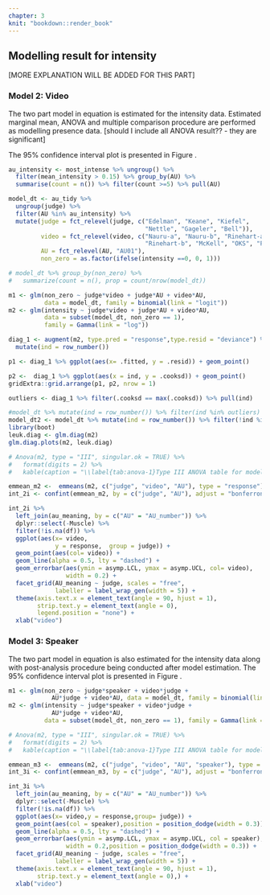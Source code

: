 ```yaml
---
chapter: 3
knit: "bookdown::render_book"
---
```


\newpage

## Modelling result for intensity 

[MORE EXPLANATION WILL BE ADDED FOR THIS PART]

### Model 2: Video

The two part model in equation \ref{eq:two-part1} is estimated for the intensity data. Estimated marginal mean, ANOVA and multiple comparison procedure are performed as modelling presence data. [should I include all ANOVA result?? - they are significant]

The 95% confidence interval plot is presented in Figure \ref{fig:intensity-video}. 
```r
au_intensity <- most_intense %>% ungroup() %>%
  filter(mean_intensity > 0.15) %>% group_by(AU) %>%
  summarise(count = n()) %>% filter(count >=5) %>% pull(AU)

model_dt <- au_tidy %>%
  ungroup(judge) %>%
  filter(AU %in% au_intensity) %>%
  mutate(judge = fct_relevel(judge, c("Edelman", "Keane", "Kiefel",
                                      "Nettle", "Gageler", "Bell")),
         video = fct_relevel(video, c("Nauru-a", "Nauru-b", "Rinehart-a",
                                      "Rinehart-b", "McKell", "OKS", "Parkes")),
         AU = fct_relevel(AU, "AU01"),
         non_zero = as.factor(ifelse(intensity ==0, 0, 1)))

# model_dt %>% group_by(non_zero) %>%
#   summarize(count = n(), prop = count/nrow(model_dt))
```

```r
m1 <- glm(non_zero ~ judge*video + judge*AU + video*AU,
          data = model_dt, family = binomial(link = "logit"))
m2 <- glm(intensity ~ judge*video + judge*AU + video*AU,
          data = subset(model_dt, non_zero == 1),
          family = Gamma(link = "log"))
```

```r
diag_1 <- augment(m2, type.pred = "response",type.resid = "deviance") %>% 
  mutate(ind = row_number())

p1 <- diag_1 %>% ggplot(aes(x= .fitted, y = .resid)) + geom_point()

p2 <-  diag_1 %>% ggplot(aes(x = ind, y = .cooksd)) + geom_point()
gridExtra::grid.arrange(p1, p2, nrow = 1)

outliers <- diag_1 %>% filter(.cooksd == max(.cooksd)) %>% pull(ind)

#model_dt %>% mutate(ind = row_number()) %>% filter(ind %in% outliers) %>% View()
model_dt2 <- model_dt %>% mutate(ind = row_number()) %>% filter(!ind %in% outliers)
library(boot)
leuk.diag <- glm.diag(m2)
glm.diag.plots(m2, leuk.diag)

```




```r
# Anova(m2, type = "III", singular.ok = TRUE) %>% 
#   format(digits = 2) %>% 
#   kable(caption = "\\label{tab:anova-1}Type III ANOVA table for model 1. All the variables are significant.")
```


```r

emmean_m2 <-  emmeans(m2, c("judge", "video", "AU"), type = "response")
int_2i <- confint(emmean_m2, by = c("judge", "AU"), adjust = "bonferroni") # the by argument prescribe

int_2i %>%
  left_join(au_meaning, by = c("AU" = "AU_number")) %>%
  dplyr::select(-Muscle) %>%
  filter(!is.na(df)) %>%
  ggplot(aes(x= video,
             y = response,  group = judge)) +
  geom_point(aes(col= video)) +
  geom_line(alpha = 0.5, lty = "dashed") +
  geom_errorbar(aes(ymin = asymp.LCL, ymax = asymp.UCL, col= video),
                width = 0.2) +
  facet_grid(AU_meaning ~ judge, scales = "free",
             labeller = label_wrap_gen(width = 5)) +
  theme(axis.text.x = element_text(angle = 90, hjust = 1),
        strip.text.y = element_text(angle = 0),
        legend.position = "none") +
  xlab("video")
```

\newpage 

### Model 3: Speaker

The two part model in equation \ref{eq:two-part2} is also estimated for the intensity data along with post-analysis procedure being conducted after model estimation. The 95% confidence interval plot is presented in Figure \ref{fig:intensity-speaker}. 

```r
m1 <- glm(non_zero ~ judge*speaker + video*judge +
            AU*judge + video*AU, data = model_dt, family = binomial(link = logit))
m2 <- glm(intensity ~ judge*speaker + video*judge +
            AU*judge + video*AU,
          data = subset(model_dt, non_zero == 1), family = Gamma(link = log))
```

```r
# Anova(m2, type = "III", singular.ok = TRUE) %>% 
#   format(digits = 2) %>% 
#   kable(caption = "\\label{tab:anova-1}Type III ANOVA table for model 1. All the variables are significant.")
```


```r
emmean_m3 <-  emmeans(m2, c("judge", "video", "AU", "speaker"), type = "response")
int_3i <- confint(emmean_m3, by = c("judge", "AU"), adjust = "bonferroni") # the by argument prescribe

int_3i %>%
  left_join(au_meaning, by = c("AU" = "AU_number")) %>%
  dplyr::select(-Muscle) %>%
  filter(!is.na(df)) %>%
  ggplot(aes(x= video,y = response,group= judge)) +
  geom_point(aes(col = speaker),position = position_dodge(width = 0.3)) +
  geom_line(alpha = 0.5, lty = "dashed") +
  geom_errorbar(aes(ymin = asymp.LCL, ymax = asymp.UCL, col = speaker),
                width = 0.2,position = position_dodge(width = 0.3)) +
  facet_grid(AU_meaning ~ judge, scales = "free",
             labeller = label_wrap_gen(width = 5)) +
  theme(axis.text.x = element_text(angle = 90, hjust = 1),
        strip.text.y = element_text(angle = 0),) +
  xlab("video")
```


